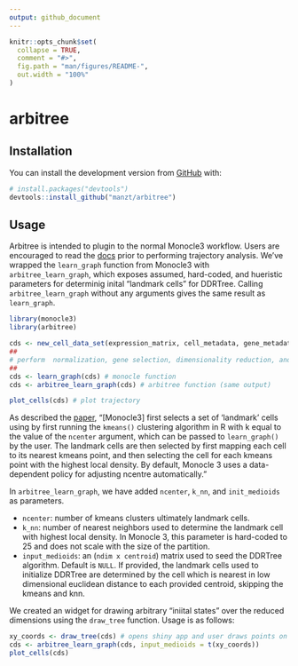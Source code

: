 ```yaml
---
output: github_document
---
```


<!-- README.md is generated from README.Rmd. Please edit that file -->

```r
knitr::opts_chunk$set(
  collapse = TRUE,
  comment = "#>",
  fig.path = "man/figures/README-",
  out.width = "100%"
)
```

# arbitree

<!-- badges: start -->
<!-- badges: end -->

## Installation

You can install the development version from [GitHub](https://github.com/) with:

``` r
# install.packages("devtools")
devtools::install_github("manzt/arbitree")
```
## Usage

Arbitree is intended to plugin to the normal Monocle3 workflow. Users are encouraged to read the [docs](https://cole-trapnell-lab.github.io/monocle3/docs/trajectories/) prior to performing trajectory analysis. We've wrapped the `learn_graph` function from Monocle3 with `arbitree_learn_graph`, which exposes assumed, hard-coded, and hueristic parameters for determinig inital "landmark cells" for DDRTree. Calling `arbitree_learn_graph` without any arguments gives the same result as `learn_graph`.

```r
library(monocle3)
library(arbitree) 

cds <- new_cell_data_set(expression_matrix, cell_metadata, gene_metadata)
##
# perform  normalization, gene selection, dimensionality reduction, and clustering...
##
cds <- learn_graph(cds) # monocle function
cds <- arbitree_learn_graph(cds) # arbitree function (same output)

plot_cells(cds) # plot trajectory
```

As described the [paper](https://www.nature.com/articles/s41586-019-0969-x), "[Monocle3] first selects a set of ‘landmark’ cells using by first running the `kmeans()` clustering algorithm in R with k equal to the value of the `ncenter` argument, which can be passed to `learn_graph()` by the user. The landmark cells are then selected by first mapping each cell to its nearest kmeans point, and then selecting the cell for each kmeans point with the highest local density. By default, Monocle 3 uses a data-dependent policy for adjusting ncentre automatically."

In `arbitree_learn_graph`, we have added `ncenter`, `k_nn`, and `init_medioids` as parameters. 

- `ncenter`: number of kmeans clusters ultimately landmark cells.
- `k_nn`: number of nearest neighbors used to determine the landmark cell with highest local density. In Monocle 3, this parameter is hard-coded to 25 and does not scale with the size of the partition.
- `input_medioids`: an (`ndim x centroid`) matrix used to seed the DDRTree algorithm. Default is `NULL`. If provided, the landmark cells used to initialize DDRTree are determined by the cell which is nearest in low dimensional euclidean distance to each provided centroid, skipping the kmeans and knn. 

We created an widget for drawing arbitrary "iniital states" over the reduced dimensions using the `draw_tree` function. Usage is as follows: 

```r
xy_coords <- draw_tree(cds) # opens shiny app and user draws points on UMAP projection
cds <- arbitree_learn_graph(cds, input_medioids = t(xy_coords))
plot_cells(cds)
```

